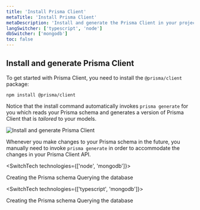 ```yaml
---
title: 'Install Prisma Client'
metaTitle: 'Install Prisma Client'
metaDescription: 'Install and generate the Prisma Client in your project'
langSwitcher: ['typescript', 'node']
dbSwitcher: ['mongodb']
toc: false
---
```


## Install and generate Prisma Client

To get started with Prisma Client, you need to install the `@prisma/client` package:

```terminal copy
npm install @prisma/client
```

Notice that the install command automatically invokes `prisma generate` for you which reads your Prisma schema and generates a version of Prisma Client that is _tailored_ to your models.

![Install and generate Prisma Client](https://imgur.com/FensWfo.png)

Whenever you make changes to your Prisma schema in the future, you manually need to invoke `prisma generate` in order to accommodate the changes in your Prisma Client API.

<SwitchTech technologies={['node', 'mongodb']}>

<NavigationLinksContainer>

<ButtonLink color="dark" type="primary" href="./creating-the-prisma-schema-node-mongodb" arrowLeft>
    Creating the Prisma schema
</ButtonLink>

<ButtonLink color="dark" type="primary" href="./querying-the-database-node-mongodb" arrow>
    Querying the database
</ButtonLink>

</NavigationLinksContainer>

</SwitchTech>

<SwitchTech technologies={['typescript', 'mongodb']}>

<NavigationLinksContainer>

<ButtonLink color="dark" type="primary" href="./creating-the-prisma-schema-typescript-mongodb" arrowLeft>
    Creating the Prisma schema
</ButtonLink>

<ButtonLink color="dark" type="primary" href="./querying-the-database-typescript-mongodb" arrow>
    Querying the database
</ButtonLink>

</NavigationLinksContainer>

</SwitchTech>
